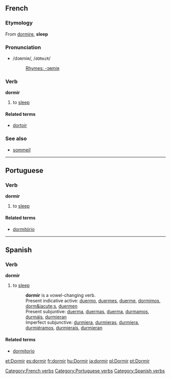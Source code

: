 ==French==
===Etymology===
From {{L.}} [[dormire]], '''sleep'''

===Pronunciation===
*/dɔʀmiʀ/, /<tt>dORmiR</tt>/
*:[[Rhymes:French:-ɔʀmiʀ|Rhymes: -ɔʀmiʀ]]

===Verb===
[[Category:French verbs]]
'''dormir'''

# to [[sleep]]

====Related terms====
*[[dortoir]]

===See also===
*[[sommeil]]

{{fr-conj-ir (s)|dor|m}}

----

==Portuguese==
===Verb===
[[Category:Portuguese verbs]]
'''dormir'''

# to [[sleep]]

====Related terms====
*[[dormitório]]

----

==Spanish==
===Verb===
[[Category:Spanish verbs]]
'''dormir'''

# to [[sleep]]
#:'''dormir''' is a vowel-changing verb.
#:Present indicative active: [[duermo]], [[duermes]], [[duerme]], [[dormimos]], [[dorm&iacute;s]], [[duermen]]
#:Present subjuntive: [[duerma]], [[duermas]], [[duerma]], [[durmamos]], [[durmáis]], [[durmieran]]
#:Imperfect subjunctive: [[durmiera]], [[durmieras]], [[durmiera]], [[durmiéramos]], [[durmierais]], [[durmieran]]

====Related terms====
*[[dormitorio]]

[[et:Dormir]]
[[es:dormir]]
[[fr:dormir]]
[[hu:Dormir]]
[[ja:dormir]]
[[pl:Dormir]]
[[pt:Dormir]]